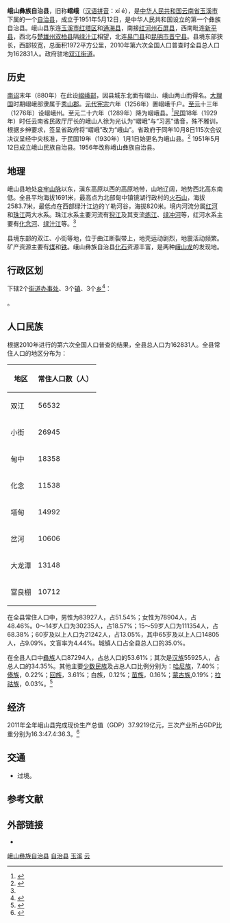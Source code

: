 {{Dablink|关于峨山县，参见“[[峨山县_(消歧义)|峨山县 (消歧义)]]”。}} 
{{Infobox China County
| county  = 峨山彝族自治县
| Photo = The Square of National Unity in Eshan County.jpg
| Photoname=峨山民族团结广场
| map =Location of Eshan within Yunnan (China).png
| customimage = 
| Pinyin   = Éshān Yízú Zìzhì Xiàn
| Belong = [[云南省|云南省]][[玉溪市|玉溪市]]
| Types= [[自治县|自治县]]
| admincode = 530426
| founded = 1951年5月12日
| seat = [[双江街道_(峨山县)|双江街道]]
| officerTitle= 县长
| officer = 方正春
| officerTitle2 = 县委书记
| officer2 = 叶本功
| division = 8
| town= 3
| township= 3
| subdistrict= 2
| dialect= [[云南话|云南话]]<br />[[彝语南部方言|彝语南部方言]]峨山土语
| post code= 653200 
| phone code = 0877
| coordinate = {{coord|24|10|21|N|102|24|17|E|region:CN_type:city|display=inline,title}}
| area = 1972
| area land = 
| area water = 
| census yr = 2010年
| pop = 162831
| density = 
| GDP = 37.9219 亿元（2011年）
| web = http://www.yxes.gov.cn/
| web_title =峨山网
}}
'''峨山彝族自治县'''，旧称'''嶍峨'''（[[汉语拼音|汉语拼音]]：xí é），是[[中华人民共和国|中华人民共和国]][[云南省|云南省]][[玉溪市|玉溪市]]下属的一个[[自治县|自治县]]，成立于1951年5月12日，是中华人民共和国设立的第一个彝族自治县。峨山县东连[[玉溪市|玉溪市]][[红塔区|红塔区]]和[[通海县|通海县]]，南接[[红河州|红河州]][[石屏县|石屏县]]，西南毗连[[新平县|新平县]]，西北与[[楚雄州|楚雄州]][[双柏县|双柏县]]隔[[绿汁江|绿汁江]]相望，北连[[易门县|易门县]]和[[昆明市|昆明市]][[晋宁县|晋宁县]]。县境东部狭长，西部较宽，总面积1972平方公里，2010年第六次全国人口普查时全县总人口为162831人。政府驻地[[双江街道_(峨山县)|双江街道]]。

==历史==
[[南诏|南诏]]末年（880年）在此设[[嶍峨部|嶍峨部]]，因县城东北面有嶍山、峨山两山而得名。[[大理国|大理国]]时期嶍峨部隶属于[[秀山郡|秀山郡]]。[[元代|元代]][[元宪宗|宪宗]]六年（1256年）置嶍峨千户。[[至元_(忽必烈)|至元]]十三年（1276年）设嶍峨州。至元二十六年（1289年）降为嶍峨县。<ref  name="县志">{{cite book zh |author=峨山彝族自治县志编纂委员会 |title=《峨山彝族自治县志》|format=M |edition=1 |location=北京 |publisher=中华书局 |date=2001|pages=|id= ISBN 978-7-101-02920-8}}</ref>[[民国纪年|民国]]18年（1929年）时任云南省民政厅厅长的峨山人徐为光认为“嶍峨”与“习恶”谐音，殊不雅训，根据乡绅要求，签呈省政府将“嶍峨”改为“峨山”。省政府于同年10月8日115次会议决议呈经中央核准，于民国19年（1930年）1月1日始更名为峨山县。<ref>{{cite web | language = zh-cn | publisher = 峨山网 | title = 峨山的由来 | url = http://www.yxes.gov.cn/mainphp/forum.php?mod=viewthread&tid=247 | date = 2006-08-09 | accessdate = 2012-08-26 }}{{Dead link|date=2018年10月 |bot=InternetArchiveBot |fix-attempted=yes }}</ref> 1951年5月12日成立峨山民族自治县。1956年改称峨山彝族自治县。
==地理==
峨山县地处[[哀牢山脉|哀牢山脉]]以东，滇东高原以西的高原地带，山地辽阔，地势西北高东南低。全县平均海拔1691米，最高点为北部甸中镇镜湖行政村的[[火石山|火石山]]，海拔2583.7米，最低点在西部绿汁江边的丫勒河谷，海拔820米。境内河流分属[[红河|红河]]和[[珠江|珠江]]两大水系。珠江水系主要河流有[[猊江|猊江]]及其支流[[练江_(猊江)|练江]]、[[绿冲河|绿冲河]]等，红河水系主要有[[化念河|化念河]]、[[绿汁江|绿汁江]]等。<ref  name="县志"/>

县境东部的双江、小街等地，位于曲江断裂带上，地壳运动剧烈，地震活动频繁。矿产资源主要有[[煤|煤]]和[[铁|铁]]。峨山彝族自治县[[化石|化石]]资源丰富，是两种[[峨山龙|峨山龙]]的发现地。

== 行政区划 ==
{{PAGENAMEBASE}}下辖2个[[街道办事处|街道办事处]]、3个[[行政建制镇|镇]]、3个[[乡_(中华人民共和国)|乡]]<ref>{{PRC admin/ref sgc|53/04/26}}</ref>：

{{PRC admin/children|53/04/26}}。

==人口民族==
根据2010年进行的第六次全国人口普查的结果，全县总人口为162831人。全县常住人口的地区分布为：
{| class="wikitable"
|-
! 地区 !! 常住人口数（人）
|-
| 双江 || 56532 
|-
| 小街 || 26945
|-
| 甸中 || 18358
|-
| 化念 || 11538 
|-
| 塔甸 || 14992
|-
| 岔河 || 10606
|-
| 大龙潭 || 13148
|-
| 富良棚 || 10712
|}
在全县常住人口中，男性为83927人，占51.54%；女性为78904人，占48.46%。0～14岁人口为30235人，占18.57%；15～59岁人口为111354人，占68.38%；60岁及以上人口为21242人，占13.05%，其中65岁及以上人口14805 人，占9.09%。文盲率为4.44%。城镇人口占全县总人口的35.0%。

在全县人口中[[彝族|彝族]]人口87294人，占总人口的53.61%；其次是[[汉族|汉族]]55925人，占总人口的34.35%。其他主要[[少数民族|少数民族]]及占总人口比例分别为：[[哈尼族|哈尼族]]，7.40%；[[傣族|傣族]]，0.22%；[[回族|回族]]，3.61%；白族，0.12%；[[苗族|苗族]]，0.16%；[[蒙古族|蒙古族]],0.19%；[[拉祜族|拉祜族]]，0.03%。<ref>{{cite web | language = zh-cn | publisher = 峨山网 | title = 2010年峨山彝族自治县第六次全国人口普查主要数据公报 | url = http://www.yxes.gov.cn/mainphp/forum.php?mod=viewthread&tid=16923 | date = 2011-06-13 | accessdate = 2012-08-26 | archive-url = https://web.archive.org/web/20160305210612/http://www.yxes.gov.cn/mainphp/forum.php?mod=viewthread&tid=16923 | archive-date = 2016-03-05 | dead-url = yes }}</ref>
==经济==
2011年全年峨山县完成现价生产总值（GDP）37.9219亿元，三次产业所占GDP比重分别为16.3:47.4:36.3。<ref>{{cite web | language = zh-cn | publisher = 峨山网 | title = 峨山县2011年国民经济和社会发展统计公报 | url = http://www.yxes.gov.cn/mainphp/forum.php?mod=viewthread&tid=21576 | date = 2012-03-15 | accessdate = 2012-08-26 | archive-url = https://web.archive.org/web/20160305231420/http://www.yxes.gov.cn/mainphp/forum.php?mod=viewthread&tid=21576 | archive-date = 2016-03-05 | dead-url = yes }}</ref>

== 交通 ==
* {{中国国道名|213}}过境。

== 参考文献 ==
{{reflist}}

== 外部链接 ==
{{Commonscat|Eshan Yi Autonomous County}}
* {{Official website|http://www.yxes.gov.cn/|name=峨山彝族自治县人民政府}}

{{峨山彝族自治县行政区划}}
{{玉溪市行政区划}}
{{云南行政区划}}
{{中华人民共和国民族自治地方/彝族}}

[[Category:峨山彝族自治县|]]
[[Category:玉溪区县|自治县]]
[[Category:云南省民族自治县|玉溪]]
[[Category:中国彝族自治县|云]]